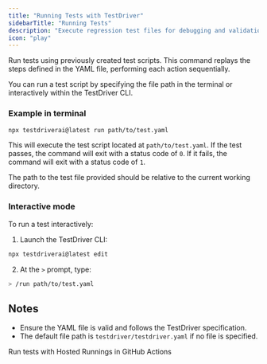 ```yaml
---
title: "Running Tests with TestDriver"
sidebarTitle: "Running Tests"
description: "Execute regression test files for debugging and validation."
icon: "play"
---
```


Run tests using previously created test scripts. This command replays the steps defined in the YAML file, performing each action sequentially.

You can run a test script by specifying the file path in the terminal or interactively within the TestDriver CLI.

### Example in terminal

```bash
npx testdriverai@latest run path/to/test.yaml
```

This will execute the test script located at `path/to/test.yaml`. If the test passes, the command will exit with a status code of `0`. If it fails, the command will exit with a status code of `1`.

<Note>
  The path to the test file provided should be relative to the current working
  directory.
</Note>

### Interactive mode

To run a test interactively:

1. Launch the TestDriver CLI:

```bash
npx testdriverai@latest edit
```

2. At the `>` prompt, type:

```bash
> /run path/to/test.yaml
```

## Notes

- Ensure the YAML file is valid and follows the TestDriver specification.
- The default file path is `testdriver/testdriver.yaml` if no file is specified.

<Card title="Running Tests in CI" icon="link" href="/getting-started/ci">
  Run tests with Hosted Runnings in GitHub Actions
</Card>
